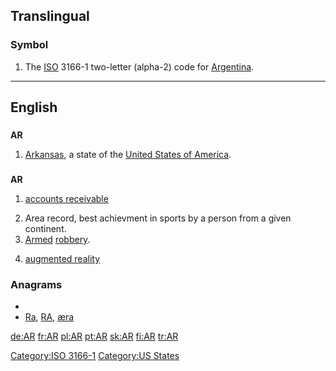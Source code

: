 {{also|Appendix:Variations of "ar"}}
==Translingual==
===Symbol===
{{infl|mul|symbol}}
# The [[ISO]] 3166-1 two-letter (alpha-2) code for [[Argentina]].

[[Category:ISO 3166-1]]
----

==English==

==={{abbreviation}}===
'''AR'''

# [[Arkansas]], a state of the [[United States of America]].

==={{initialism}}===
'''AR'''

# {{accounting}} [[accounts receivable]]
# Area record, best achievment in sports by a person from a given continent.
# [[armed|Armed]] [[robbery]].
# {{computing}} [[augmented reality]]

===Anagrams===
* {{alphagram|ar}}
* [[Ra#English|Ra]], [[RA#English|RA]], [[æra#English|æra]]


[[Category:US States]]

[[de:AR]]
[[fr:AR]]
[[pl:AR]]
[[pt:AR]]
[[sk:AR]]
[[fi:AR]]
[[tr:AR]]